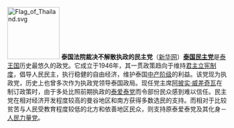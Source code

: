 [[File:Flag of Thailand.svg|120px|left]]
'''泰国法院裁决不解散执政的民主党'''（[http://news.xinhuanet.com/world/2010-11/29/c_12829260.htm 新华网]）'''[[民主黨 (泰國)|泰国民主党]]'''是[[泰王国]]历史最悠久的政党。它成立于1946年，其一贯政策趋向于维持[[君主立宪制度]]，倡导人民民主，执行稳健的自由经济，维护泰国[[中产阶级]]的利益。该党现为执政党，历史上也曾多次作为执政党领导泰国政局。现任党主席[[阿披实·威差奇瓦]]在制订政策时，由于多处比照前期执政的[[泰爱泰党]]而令部份民众感到难以信任。民主党在相对经济开发程度较高的曼谷地区和南方获得多数选民的支持。而相对于比较贫苦与人民受教育程度较低的北方和依善地区民众，则支持原泰爱泰党及其化身－[[人民力量党]]。